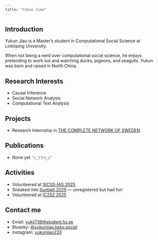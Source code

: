 ```yaml
---
title: "Yukun Jiao"
---
```


## Introduction

Yukun Jiao is a Master's student in Computational Social Science at Linköping University.

When not being a nerd over computational social science, he enjoys pretending to work out and watching ducks, pigeons, and seagulls. Yukun was born and raised in North China.


## Research Interests
-   Causal Inference
-   Social Network Analysis
-   Computational Text Analysis

## Projects
- Research Internship in [THE COMPLETE NETWORK OF SWEDEN](https://netreg.se/)

## Publications
- None yet `¯\_(ツ)_/¯`

## Activities
- Volunteered at [SICSS-IAS 2025](https://sicss.io/2025/ias/)
- Sneaked into [Sunbelt 2025](https://sunbelt2025.org) --- unregistered but had fun
- Volunteered at [IC2S2 2025](https://www.ic2s2-2025.org)

## Contact me
- Email: [yukji739@student.liu.se](mailto:yukji739@student.liu.se)
- Bluesky: [@yukunjiao.bsky.social](https://bsky.app/profile/yukunjiao.bsky.social)
- Instagram: [yukunjiao233](https://www.instagram.com/yukunjiao233/)
